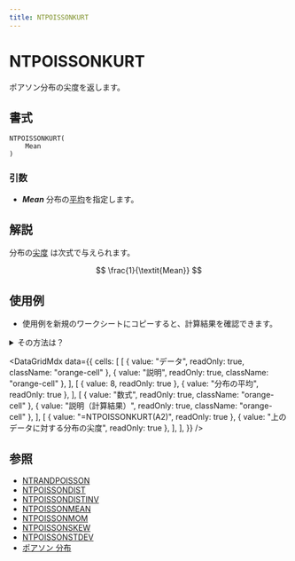 ```yaml
---
title: NTPOISSONKURT
---
```



# NTPOISSONKURT

ポアソン分布の尖度を返します。

## 書式

```excel
NTPOISSONKURT(
    Mean
)
```

### 引数

- **_Mean_** 分布の[平均](https://www.ntrand.com/jp/glossary/#local_mean)を指定します。

## 解説

分布の[尖度](https://www.ntrand.com/jp/glossary/#local_kurtosis) は次式で与えられます。

$$
\frac{1}{\textit{Mean}}
$$

## 使用例

- 使用例を新規のワークシートにコピーすると、計算結果を確認できます。

<details>
<summary>その方法は？</summary>

1.  新しいブックまたはワークシートを作成します。
2.  ヘルプ トピックにある使用例を選択します（行番号および列番号を除く）。

    ![Selecting an example from Help](./../../assets/functions/HowToCopy.png)

    ヘルプから使用例を選択する

3.  Ctrl キーを押しながら C キーを押します。
4.  ワークシートのセル A1 を選択し、Ctrl キーを押しながら V キーを押します。
5.  計算結果と結果を返す数式の表示を切り替えるには、Ctrl キーを押しながら ` (アクサン グラーブ) キーを押すか、または [ツール] メニューの [ワークシート分析] をポイントし、[ワークシート分析モード] をクリックします。

</details>

<DataGridMdx
  data={{
    cells: [
      [
        { value: "データ", readOnly: true, className: "orange-cell" },
        { value: "説明", readOnly: true, className: "orange-cell" },
      ],
      [
        { value: 8, readOnly: true },
        { value: "分布の平均", readOnly: true },
      ],
      [
        { value: "数式", readOnly: true, className: "orange-cell" },
        { value: "説明（計算結果）", readOnly: true, className: "orange-cell" },
      ],
      [
        { value: "=NTPOISSONKURT(A2)", readOnly: true },
        { value: "上のデータに対する分布の尖度", readOnly: true },
      ],
    ],
  }}
/>

## 参照

- [NTRANDPOISSON](https://www.ntrand.com/jp/ntrandpoisson/)
- [NTPOISSONDIST](https://www.ntrand.com/jp/ntpoissondist/)
- [NTPOISSONDISTINV](https://www.ntrand.com/jp/ntpoissondistinv/)
- [NTPOISSONMEAN](https://www.ntrand.com/jp/ntpoissonmean/)
- [NTPOISSONMOM](https://www.ntrand.com/jp/ntpoissonmom/)
- [NTPOISSONSKEW](https://www.ntrand.com/jp/ntpoissonskew/)
- [NTPOISSONSTDEV](https://www.ntrand.com/jp/ntpoissonstdev/)
- [ポアソン 分布](https://www.ntrand.com/jp/poisson-distribution/)
